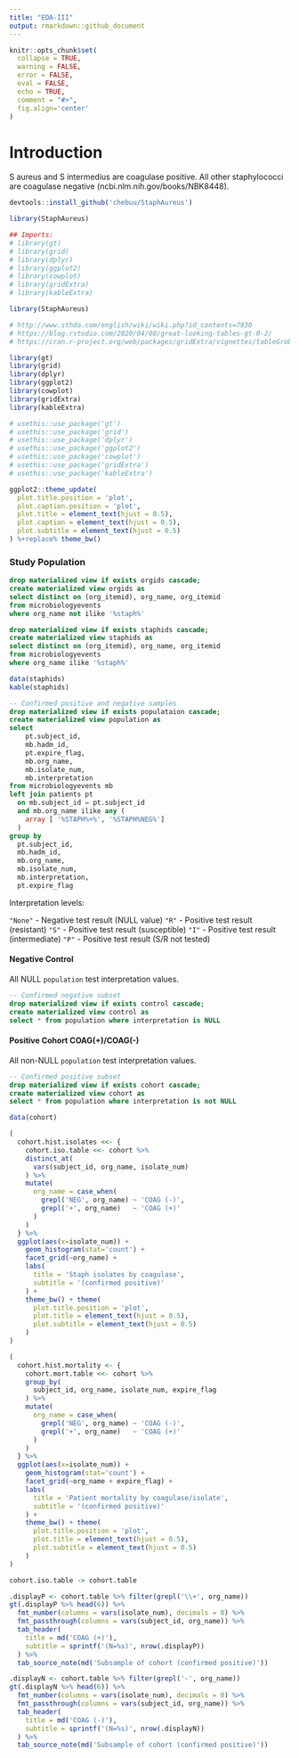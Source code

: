 ```yaml
---
title: "EDA-III"
output: rmarkdown::github_document
---
```


```r
knitr::opts_chunk$set(
  collapse = TRUE,
  warning = FALSE,
  error = FALSE,
  eval = FALSE,
  echo = TRUE,
  comment = "#>",
  fig.align='center'
)
```

# Introduction

S aureus and S intermedius are coagulase positive. All other staphylococci are coagulase negative (ncbi.nlm.nih.gov/books/NBK8448).

```r
devtools::install_github('chebuu/StaphAureus')

library(StaphAureus)

## Imports:
# library(gt)
# library(grid)
# library(dplyr)
# library(ggplot2)
# library(cowplot)
# library(gridExtra)
# library(kableExtra)
```

```r
library(StaphAureus)

# http://www.sthda.com/english/wiki/wiki.php?id_contents=7930
# https://blog.rstudio.com/2020/04/08/great-looking-tables-gt-0-2/
# https://cran.r-project.org/web/packages/gridExtra/vignettes/tableGrob.html

library(gt)
library(grid)
library(dplyr)
library(ggplot2)
library(cowplot)
library(gridExtra)
library(kableExtra)

# usethis::use_package('gt')
# usethis::use_package('grid')
# usethis::use_package('dplyr')
# usethis::use_package('ggplot2')
# usethis::use_package('cowplot')
# usethis::use_package('gridExtra')
# usethis::use_package('kableExtra')
```

```r
ggplot2::theme_update(
  plot.title.position = 'plot',
  plot.caption.position = 'plot',
  plot.title = element_text(hjust = 0.5),
  plot.caption = element_text(hjust = 0.5),
  plot.subtitle = element_text(hjust = 0.5)
) %+replace% theme_bw()
```

### Study Population
```sql
drop materialized view if exists orgids cascade;
create materialized view orgids as
select distinct on (org_itemid), org_name, org_itemid
from microbiologyevents 
where org_name not ilike '%staph%'
```
```sql
drop materialized view if exists staphids cascade;
create materialized view staphids as
select distinct on (org_itemid), org_name, org_itemid
from microbiologyevents 
where org_name ilike '%staph%'
```
```r
data(staphids)
kable(staphids)
```

```sql
-- Confirmed positive and negative samples
drop materialized view if exists populataion cascade;
create materialized view population as
select 
	pt.subject_id, 
	mb.hadm_id, 
	pt.expire_flag, 
	mb.org_name, 
	mb.isolate_num, 
	mb.interpretation 
from microbiologyevents mb
left join patients pt 
  on mb.subject_id = pt.subject_id
  and mb.org_name ilike any (
    array [ '%STAPH%+%', '%STAPH%NEG%']
  )
group by 
  pt.subject_id, 
  mb.hadm_id, 
  mb.org_name, 
  mb.isolate_num, 
  mb.interpretation,
  pt.expire_flag
```

Interpretation levels:

`"None"`
  - Negative test result (NULL value)
`"R"`
  - Positive test result (resistant)
`"S"`
  - Positive test result (susceptible)
`"I"`
  - Positive test result (intermediate)
`"P"`
  - Positive test result (S/R not tested)

#### Negative Control 

All NULL `population` test interpretation values.

```sql
-- Confirmed negative subset
drop materialized view if exists control cascade;
create materialized view control as
select * from population where interpretation is NULL
```

#### Positive Cohort COAG(+)/COAG(-)

All non-NULL `population` test interpretation values.

```sql
-- Confirmed positive subset
drop materialized view if exists cohort cascade;
create materialized view cohort as
select * from population where interpretation is not NULL
```

```r
data(cohort)

(
  cohort.hist.isolates <<- {
    cohort.iso.table <<- cohort %>%
    distinct_at(
      vars(subject_id, org_name, isolate_num)
    ) %>%
    mutate(
      org_name = case_when(
        grepl('NEG', org_name) ~ 'COAG (-)',
        grepl('+', org_name)   ~ 'COAG (+)'
      )
    )
  } %>% 
  ggplot(aes(x=isolate_num)) +
    geom_histogram(stat='count') +
    facet_grid(~org_name) +
    labs(
      title = 'Staph isolates by coagulase',
      subtitle = '(confirmed positive)'
    ) +
    theme_bw() + theme(
      plot.title.position = 'plot',
      plot.title = element_text(hjust = 0.5),
      plot.subtitle = element_text(hjust = 0.5)
    ) 
)
```

```r
(
  cohort.hist.mortality <- {
    cohort.mort.table <<- cohort %>%
    group_by(
      subject_id, org_name, isolate_num, expire_flag
    ) %>%
    mutate(
      org_name = case_when(
        grepl('NEG', org_name) ~ 'COAG (-)',
        grepl('+', org_name)   ~ 'COAG (+)'
      )
    )
  } %>% 
  ggplot(aes(x=isolate_num)) +
    geom_histogram(stat='count') +
    facet_grid(~org_name + expire_flag) +
    labs(
      title = 'Patient mortality by coagulase/isolate',
      subtitle = '(confirmed positive)'
    ) + 
    theme_bw() + theme(
      plot.title.position = 'plot',
      plot.title = element_text(hjust = 0.5),
      plot.subtitle = element_text(hjust = 0.5)
    ) 
)
```

```r
cohort.iso.table -> cohort.table

.displayP <- cohort.table %>% filter(grepl('\\+', org_name))
gt(.displayP %>% head(6)) %>%
  fmt_number(columns = vars(isolate_num), decimals = 0) %>%
  fmt_passthrough(columns = vars(subject_id, org_name)) %>%
  tab_header(
    title = md('COAG (+)'),
    subtitle = sprintf('(N=%s)', nrow(.displayP))
  ) %>%
  tab_source_note(md('Subsample of cohort (confirmed positive)'))

.displayN <- cohort.table %>% filter(grepl('-', org_name)) 
gt(.displayN %>% head(6)) %>%
  fmt_number(columns = vars(isolate_num), decimals = 0) %>%
  fmt_passthrough(columns = vars(subject_id, org_name)) %>%
  tab_header(
    title = md('COAG (-)'),
    subtitle = sprintf('(N=%s)', nrow(.displayN))
  ) %>%
  tab_source_note(md('Subsample of cohort (confirmed positive)'))
```
